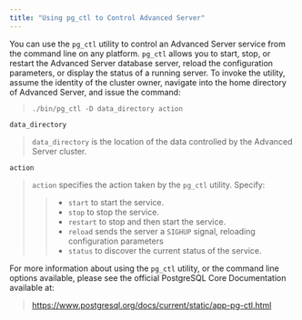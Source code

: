```yaml
---
title: "Using pg_ctl to Control Advanced Server"
---
```


<div id="using_pg_ctl_to_control_advanced_server" class="registered_link"></div>


You can use the `pg_ctl` utility to control an Advanced Server service from the command line on any platform. `pg_ctl` allows you to start, stop, or restart the Advanced Server database server, reload the configuration parameters, or display the status of a running server. To invoke the utility, assume the identity of the cluster owner, navigate into the home directory of Advanced Server, and issue the command:

> `./bin/pg_ctl -D data_directory action`

`data_directory`

> `data_directory` is the location of the data controlled by the Advanced Server cluster.

`action`

> `action` specifies the action taken by the `pg_ctl` utility. Specify:
>
> > -   `start` to start the service.
> > -   `stop` to stop the service.
> > -   `restart` to stop and then start the service.
> > -   `reload` sends the server a `SIGHUP` signal, reloading configuration parameters
> > -   `status` to discover the current status of the service.

For more information about using the `pg_ctl` utility, or the command line options available, please see the official PostgreSQL Core Documentation available at:

> <https://www.postgresql.org/docs/current/static/app-pg-ctl.html>
